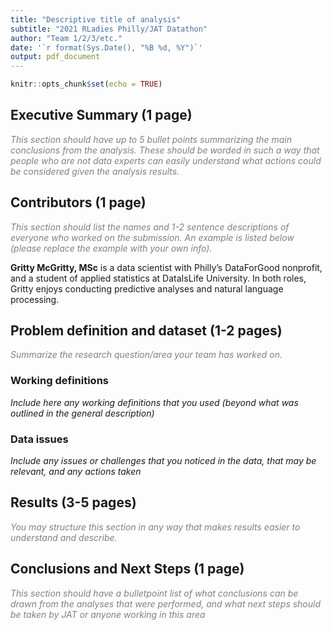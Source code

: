 ```yaml
---
title: "Descriptive title of analysis"
subtitle: "2021 RLadies Philly/JAT Datathon"
author: "Team 1/2/3/etc."
date: '`r format(Sys.Date(), "%B %d, %Y")`'
output: pdf_document
---
```


```r
knitr::opts_chunk$set(echo = TRUE)
```

## Executive Summary (1 page)
<span style="color:gray">*This section should have up to 5 bullet points summarizing the main conclusions from the analysis. These should be worded in such a way that people who are not data experts can easily understand what actions could be considered given the analysis results. *</span>

## Contributors (1 page)

<span style="color:gray">*This section should list the names and 1-2 sentence descriptions of everyone who worked on the submission. An example is listed below (please replace the example with your own info).*</span>

**Gritty McGritty, MSc** is a data scientist with Philly's DataForGood nonprofit, and a student of applied statistics at DataIsLife University. In both roles, Gritty enjoys conducting predictive analyses and natural language processing.

## Problem definition and dataset (1-2 pages)

<span style="color:gray">*Summarize the research question/area your team has worked on.*</span>

### Working definitions

*Include here any working definitions that you used (beyond what was outlined in the general description)*

### Data issues

*Include any issues or challenges that you noticed in the data, that may be relevant, and any actions taken*

## Results (3-5 pages)

<span style="color:gray">*You may structure this section in any way that makes results easier to understand and describe.*</span>

## Conclusions and Next Steps (1 page)

<span style="color:gray">*This section should have a bulletpoint list of what conclusions can be drawn from the analyses that were performed, and what next steps should be taken by JAT or anyone working in this area*</span>